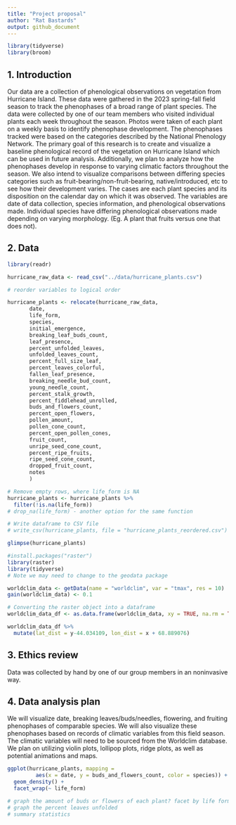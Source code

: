 ```yaml
---
title: "Project proposal"
author: "Rat Bastards"
output: github_document
---
```


```r
library(tidyverse)
library(broom)
```

## 1. Introduction

Our data are a collection of phenological observations on vegetation from Hurricane Island. These data were gathered in the 2023 spring-fall field season to track the phenophases of a broad range of plant species. The data were collected by one of our team members who visited individual plants each week throughout the season. Photos were taken of each plant on a weekly basis to identify phenophase development. The phenophases tracked were based on the categories described by the National Phenology Network. The primary goal of this research is to create and visualize a baseline phenological record of the vegetation on Hurricane Island which can be used in future analysis. Additionally, we plan to analyze how the phenophases develop in response to varying climatic factors throughout the season. We also intend to visualize comparisons between differing species categories such as fruit-bearing/non-fruit-bearing, native/introduced, etc to see how their development varies. The cases are each plant species and its disposition on the calendar day on which it was observed. The variables are date of data collection, species information, and phenological observations made. Individual species have differing phenological observations made depending on varying morphology. (Eg. A plant that fruits versus one that does not).


## 2. Data

```r
library(readr)

hurricane_raw_data <- read_csv("../data/hurricane_plants.csv")

# reorder variables to logical order

hurricane_plants <- relocate(hurricane_raw_data, 
       date, 
       life_form, 
       species, 
       initial_emergence,
       breaking_leaf_buds_count,
       leaf_presence,
       percent_unfolded_leaves,
       unfolded_leaves_count,
       percent_full_size_leaf,
       percent_leaves_colorful,
       fallen_leaf_presence,
       breaking_needle_bud_count,
       young_needle_count,
       percent_stalk_growth,
       percent_fiddlehead_unrolled,
       buds_and_flowers_count,
       percent_open_flowers,
       pollen_amount,
       pollen_cone_count,
       percent_open_pollen_cones,
       fruit_count,
       unripe_seed_cone_count, 
       percent_ripe_fruits,
       ripe_seed_cone_count,
       dropped_fruit_count,
       notes
       )

# Remove empty rows, where life_form is NA 
hurricane_plants <- hurricane_plants %>% 
  filter(!is.na(life_form))
# drop_na(life_form) - another option for the same function

# Write dataframe to CSV file
# write_csv(hurricane_plants, file = "hurricane_plants_reordered.csv")

glimpse(hurricane_plants)
```



```r
#install.packages("raster")
library(raster)
library(tidyverse)
# Note we may need to change to the geodata package
```


```r
worldclim_data <- getData(name = "worldclim", var = "tmax", res = 10)
gain(worldclim_data) <- 0.1

# Converting the raster object into a dataframe
worldclim_data_df <- as.data.frame(worldclim_data, xy = TRUE, na.rm = TRUE)

worldclim_data_df %>%
  mutate(lat_dist = y-44.034109, lon_dist = x + 68.889076)

```

## 3. Ethics review
Data was collected by hand by one of our group members in an noninvasive way.

## 4. Data analysis plan

We will visualize date, breaking leaves/buds/needles, flowering, and fruiting phenophases of comparable species. We will also visualize these phenophases based on records of climatic variables  from this field season. The climatic variables will need to be sourced from the Worldclim database. We plan on utilizing violin plots, lollipop plots, ridge plots, as well as potential animations and maps.

```r
ggplot(hurricane_plants, mapping = 
         aes(x = date, y = buds_and_flowers_count, color = species)) +
  geom_density() +
  facet_wrap(~ life_form)

# graph the amount of buds or flowers of each plant? facet by life form?
# graph the percent leaves unfolded 
# summary statistics
```


